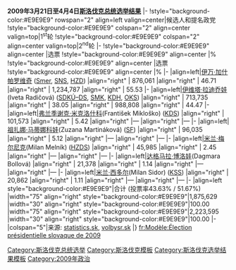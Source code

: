 {{electiontable|2009年斯洛伐克总统选举}}'''2009年3月21日至4月4日[[斯洛伐克]][[斯洛伐克总统|总统]][[2009年斯洛伐克总统选举|选举结果]]'''
|-
!style="background-color:#E9E9E9" rowspan="2" align=left valign=center|候选人和提名政党
!style="background-color:#E9E9E9" colspan="2" align=center valign=top|1<sup>st</sup>轮
!style="background-color:#E9E9E9" colspan="2" align=center valign=top|2<sup>nd</sup>轮
|-
!style="background-color:#E9E9E9" align=center |选票
!style="background-color:#E9E9E9" align=center |%
!style="background-color:#E9E9E9" align=center |选票
!style="background-color:#E9E9E9" align=center |%
|-
|align=left|[[伊万·加什帕罗维奇]] ([[:en:Direction – Social Democracy|Smer]], [[斯洛伐克民族党|SNS]], [[争取民主运动 (斯洛伐克)|HZD]])
|align="right" | 876,061
|align="right" | 46.71
|align="right" | 1,234,787
|align="right" | 55.53
|-
|align=left|[[伊维塔·拉迪乔娃]](Iveta Radičová) ([[斯洛伐克民主和基督教联盟–民主党|SDKÚ–DS]], [[匈牙利联盟党|SMK]], [[基督教民主运动|KDH]], [[公民保守党|OKS]])
|align="right" | 713,735
|align="right" | 38.05
|align="right" | 988,808
|align="right" | 44.47
|-
|align=left|[[弗兰季谢克·米克洛什科]](František Mikloško) ([[斯洛伐克保守民主党|KDS]])
|align="right" | 101,573
|align="right" | 5.42
|align="right" |—
|align="right" |—
|-
|align=left|[[祖扎娜·马蒂娜科娃]](Zuzana Martináková) ([[自由论坛|SF]])
|align="right" | 96,035
|align="right" | 5.12
|align="right" |—
|align="right" |—
|-
|align=left|[[米兰·梅尔尼克]](Milan Melník) ([[争取民主斯洛伐克运动|HZDS]])
|align="right" | 45,985
|align="right" | 2.45
|align="right" |—
|align="right" |—
|-
|align=left|[[达格马拉·博洛娃]](Dagmara Bollová)
|align="right" | 21,378
|align="right" | 1.14
|align="right" |—
|align="right" |—
|-
|align=left|[[米兰·西多尔]](Milan Sidor) ([[斯洛伐克共产党|KSS]])
|align="right" | 20,862
|align="right" | 1.11
|align="right" |—
|align="right" |—
|-
|align=left style="background-color:#E9E9E9"|合计 (投票率43.63% / 51.67%)
|width="75" align="right" style="background-color:#E9E9E9"|1,875,629
|width="30" align="right" style="background-color:#E9E9E9"|100.00
|width="75" align="right" style="background-color:#E9E9E9"|2,223,595
|width="30" align="right" style="background-color:#E9E9E9"|100.00
|-
|colspan="5"|来源: [http://www.statistics.sk/prezident2009/jsp/okres/tab7.jsp statistics.sk], [http://www.volbysr.sk/vpsr09/obvodPV000.html volbysr.sk]
|}<noinclude>
[[Category:斯洛伐克总统选举]]
[[Category:斯洛伐克模板]]
[[Category:斯洛伐克选举结果模板]]
[[Category:2009年政治]]
[[fr:Modèle:Élection présidentielle slovaque de 2009]]
</noinclude>